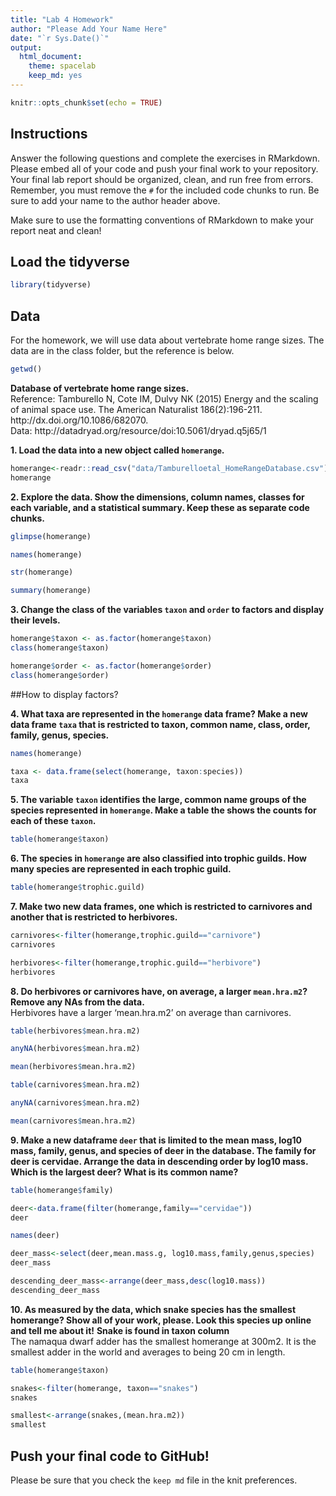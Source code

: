 ```yaml
---
title: "Lab 4 Homework"
author: "Please Add Your Name Here"
date: "`r Sys.Date()`"
output:
  html_document: 
    theme: spacelab
    keep_md: yes
---
```


```r
knitr::opts_chunk$set(echo = TRUE)
```

## Instructions
Answer the following questions and complete the exercises in RMarkdown. Please embed all of your code and push your final work to your repository. Your final lab report should be organized, clean, and run free from errors. Remember, you must remove the `#` for the included code chunks to run. Be sure to add your name to the author header above.  

Make sure to use the formatting conventions of RMarkdown to make your report neat and clean!  

## Load the tidyverse
```r
library(tidyverse)
```

## Data
For the homework, we will use data about vertebrate home range sizes. The data are in the class folder, but the reference is below.  

```r

getwd()
```

**Database of vertebrate home range sizes.**  
Reference: Tamburello N, Cote IM, Dulvy NK (2015) Energy and the scaling of animal space use. The American Naturalist 186(2):196-211. http://dx.doi.org/10.1086/682070.  
Data: http://datadryad.org/resource/doi:10.5061/dryad.q5j65/1  

**1. Load the data into a new object called `homerange`.**
```r
homerange<-readr::read_csv("data/Tamburelloetal_HomeRangeDatabase.csv")
homerange
```


**2. Explore the data. Show the dimensions, column names, classes for each variable, and a statistical summary. Keep these as separate code chunks.**  
```r
glimpse(homerange)
```
```r
names(homerange)
```
```r
str(homerange)
```
```r
summary(homerange)
```

**3. Change the class of the variables `taxon` and `order` to factors and display their levels.** 
```r
homerange$taxon <- as.factor(homerange$taxon)
class(homerange$taxon)
```
```r
homerange$order <- as.factor(homerange$order)
class(homerange$order)
```

##How to display factors?

**4. What taxa are represented in the `homerange` data frame? Make a new data frame `taxa` that is restricted to taxon, common name, class, order, family, genus, species.** 
```r
names(homerange)
```

```r
taxa <- data.frame(select(homerange, taxon:species))
taxa
```


**5. The variable `taxon` identifies the large, common name groups of the species represented in `homerange`. Make a table the shows the counts for each of these `taxon`.**  
```r
table(homerange$taxon)
```

**6. The species in `homerange` are also classified into trophic guilds. How many species are represented in each trophic guild.**  
```r
table(homerange$trophic.guild)
```

**7. Make two new data frames, one which is restricted to carnivores and another that is restricted to herbivores.**  
```r
carnivores<-filter(homerange,trophic.guild=="carnivore")
carnivores
```
```r
herbivores<-filter(homerange,trophic.guild=="herbivore")
herbivores
```

**8. Do herbivores or carnivores have, on average, a larger `mean.hra.m2`? Remove any NAs from the data.**  
Herbivores have a larger 'mean.hra.m2' on average than carnivores.
```r
table(herbivores$mean.hra.m2)
```

```r
anyNA(herbivores$mean.hra.m2)
```

```r
mean(herbivores$mean.hra.m2)
```
```r
table(carnivores$mean.hra.m2)
```
```r
anyNA(carnivores$mean.hra.m2)
```
```r
mean(carnivores$mean.hra.m2)
```

**9. Make a new dataframe `deer` that is limited to the mean mass, log10 mass, family, genus, and species of deer in the database. The family for deer is cervidae. Arrange the data in descending order by log10 mass. Which is the largest deer? What is its common name?**  
```r
table(homerange$family)
```

```r
deer<-data.frame(filter(homerange,family=="cervidae"))
deer
```

```r
names(deer)
```

```r
deer_mass<-select(deer,mean.mass.g, log10.mass,family,genus,species)
deer_mass
```
```r
descending_deer_mass<-arrange(deer_mass,desc(log10.mass))
descending_deer_mass
```


**10. As measured by the data, which snake species has the smallest homerange? Show all of your work, please. Look this species up online and tell me about it!** **Snake is found in taxon column**    
The namaqua dwarf adder has the smallest homerange at 300m2. It is the smallest adder in the world and averages to being 20 cm in length.
```r
table(homerange$taxon)
```

```r
snakes<-filter(homerange, taxon=="snakes")
snakes
```
```r
smallest<-arrange(snakes,(mean.hra.m2))
smallest
```

## Push your final code to GitHub!
Please be sure that you check the `keep md` file in the knit preferences.   